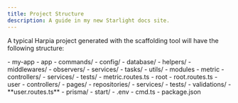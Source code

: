 ```yaml
---
title: Project Structure
description: A guide in my new Starlight docs site.
---
```



A typical Harpia project generated with the scaffolding tool will have the following structure:

<FileTree>
  - my-app
    - app
      - commands/
      - config/
      - database/
      - helpers/
      - middlewares/
      - observers/
      - services/
      - tasks/
      - utils/
    - modules
      - metric
        - controllers/
        - services/
        - tests/
        - metric.routes.ts
      - root
        - root.routes.ts
      - user
        - controllers/
        - pages/
        - repositories/
        - services/
        - tests/
        - validations/
        - **user.routes.ts**        
    - prisma/
    - start/
    - .env
    - cmd.ts
    - package.json
</FileTree>
